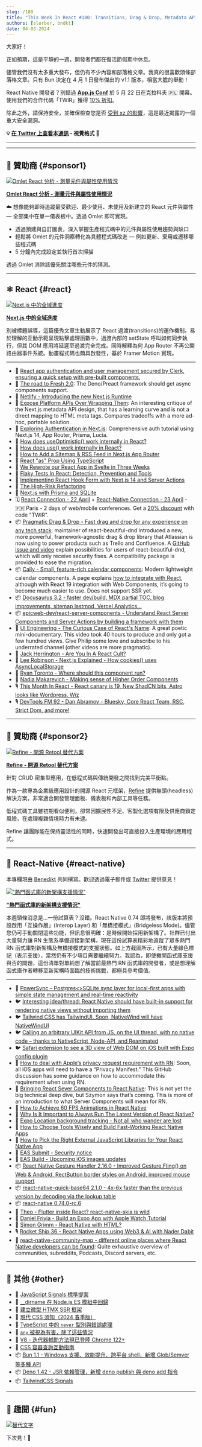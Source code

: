 ```yaml
---
slug: /180
title: "This Week In React #180: Transitions, Drag & Drop, Metadata APIs, React name, Next.js Auth, useOptimistic, Cally, Docusaurus, New Architecture, Gesture Handler, Server Components, Privacy Manifest, Bun, xz, TypeScript, Signals..."
authors: [slorber, bndkt]
date: 04-03-2024
---
```


大家好！

正如預期，這是平靜的一週，開發者們都在復活節假期中休息。

儘管我們沒有太多重大發布，但仍有不少內容和部落格文章。我真的很喜歡頭條部落格文章。只有 Bun 決定在 4 月 1 日發布傑出的 v1.1 版本，相當大膽的舉動！

React Native 開發者？別錯過 [**App.js Conf**](https://appjs.co/?utm_source=thisweekinreact) 於 5 月 22 日在克拉科夫 🇵🇱 開幕。使用我們的合作代碼「TWIR」獲得 [10% 折扣](https://ti.to/appjs/2024/discount/TWIR)。

除此之外，請保持安全，並確保檢查您是否 [受到 xz 的影響](https://socket.dev/blog/how-to-use-socket-to-find-out-if-you-were-affected-by-the-backdoored-xz-package)，這是最近揭露的一個重大安全漏洞。

<!-- truncate -->

**💡 [在 Twitter 上查看本通訊](https://slo.im/thread) - 視覺格式 🎨**

---


<Support />

---

## 💸 贊助商 {#sponsor1}

[![Omlet React 分析 - 測量元件與屬性使用情況](/emails/issues/180/omletad.jpg)](https://omlet.dev/?utm_campaign=partner_this-week-in-react_newsletter-first-sponsor-apr-2024)

**[Omlet React 分析 - 測量元件與屬性使用情況](https://omlet.dev/?utm_campaign=partner_this-week-in-react_newsletter-first-sponsor-apr-2024)**

☁️ 想像能夠即時追蹤最受歡迎、最少使用、未使用及新建立的 React 元件與屬性 — 全部集中在單一儀表板中。透過 Omlet 即可實現。

- 透過預建與自訂圖表，深入掌握生產程式碼中的元件與屬性使用趨勢與缺口
- 輕鬆將 Omlet 的元件洞察轉化為具體程式碼改進 — 例如更新、棄用或遷移哪些程式碼
- 5 分鐘內完成設定並執行首次掃描

透過 Omlet 消除該優先關注哪些元件的猜測。

---

## ⚛️ React {#react}

[![Next.js 中的全域進度](/emails/issues/180/transitions.jpg)](https://buildui.com/posts/global-progress-in-nextjs)

[**Next.js 中的全域進度**](https://buildui.com/posts/global-progress-in-nextjs)

別被標題誤導，這篇優秀文章生動展示了 React 過渡(transitions)的運作機制。易於理解的互動示範呈現點擊處理函數中，過渡內部的 setState 呼叫如何同步執行，但其 DOM 應用將延遲至過渡完全完成。同時解釋為何 App Router 不再公開路由器事件系統。動畫程式碼也頗具啟發性，基於 Framer Motion 實現。

---

- 💸 [React app authentication and user management secured by Clerk, ensuring a quick setup with pre-built components.](https://go.clerk.com/WBJx175)
- 👀 [The road to Fresh 2.0](https://github.com/denoland/fresh/issues/2363): The Deno/Preact framework should get async components support.
- 📣 [Netlify - Introducing the new Next.js Runtime](https://www.netlify.com/blog/introducing-the-new-next-js-runtime/)
- 📜 [Expose Platform APIs Over Wrapping Them](https://blog.jim-nielsen.com/2024/expose-platform-apis-over-wrapping-them/): An interesting critique of the Next.js metadata API design, that has a learning curve and is not a direct mapping to HTML meta tags. Compares tradeoffs with a more ad-hoc, portable solution.
- 📜 [Exploring Authentication in Next.js](https://www.robinwieruch.de/next-authentication/): Comprehensive auth tutorial using Next.js 14, App Router, Prisma, Lucia.
- 📜 [How does useOptimistic() work internally in React?](https://jser.dev/2024-03-20-how-does-useoptimisticwork-internally-in-react/)
- 📜 [How does use() work internally in React?](https://jser.dev/2024-03-16-how-does-use-work-internally-in-react/)
- 📜 [How to Add a Sitemap & RSS Feed in Next.js App Router](https://spacejelly.dev/posts/how-to-add-a-sitemap-rss-feed-in-next-js-app-router)
- 📜 [React "as" Prop Using TypeScript](https://www.christianvm.dev/blog/react-as-prop)
- 📜 [We Rewrote our React App in Svelte in Three Weeks](https://dusty.phillips.codes/2024/03/20/we-rewrote-our-react-app-in-svelte-in-three-weeks/)
- 📜 [Flaky Tests In React: Detection, Prevention and Tools](https://semaphoreci.com/blog/flaky-react)
- 📜 [Implementing React Hook Form with Next.js 14 and Server Actions](https://aurorascharff.no/posts/implementing-react-hook-form-with-nextjs-14-server-actions/)
- 📜 [The High-Risk Refactoring](https://webup.org/blog/the-high-risk-refactoring/)
- 📜 [Next.js with Prisma and SQLite](https://www.robinwieruch.de/next-prisma-sqlite/)
- 🗓 [React Connection - 22 April](https://reactconnection.io/) + [React-Native Connection - 23 April](https://reactnativeconnection.io/) - 🇫🇷 Paris - 2 days of web/mobile conferences. Get a [20% discount](https://www.billetweb.fr/react-connection-2024?discount=TWIR) with code "TWIR".
- 📦 [Pragmatic Drag & Drop - Fast drag and drop for any experience on any tech stack](https://github.com/atlassian/pragmatic-drag-and-drop): maintainer of react-beautiful-dnd introduced a new, more powerful, framework-agnostic drag & drop library that Atlassian is now using to power products such as Trello and Confluence. A [GitHub issue and video](https://github.com/atlassian/react-beautiful-dnd/issues/2573) explain possibilities for users of react-beautiful-dnd, which will only receive security fixes. A compatibility package is provided to ease the migration.
- 📦 [Cally - Small, feature-rich calendar components](https://wicky.nillia.ms/cally/): Modern lightweight calendar components. A page explains [how to integrate with React](https://wicky.nillia.ms/cally/guides/frameworks/#react), although with React 19 integration with Web Components, it’s going to become much easier to use. Does not support SSR yet.
- 📦 [Docusaurus 3.2 - faster dev/build, MDX partial TOC, blog improvements, sitemap lastmod, Vercel Analytics…](https://docusaurus.io/blog/releases/3.2)
- 📦 [epicweb-dev/react-server-components - Understand React Server Components and Server Actions by building a framework with them](https://github.com/epicweb-dev/react-server-components)
- 🎥 [UI Engineering - The Curious Case of React's Name](https://www.youtube.com/watch?v=qBymTM6MQLo): A great poetic mini-documentary. This video took 40 hours to produce and only got a few hundred views. Give Philip some love and subscribe to his underrated channel (other videos are more pragmatic).
- 🎥 [Jack Herrington - Are You In A React Cult?](https://www.youtube.com/watch?v=74q1vURXvlY)
- 🎥 [Lee Robinson - Next.js Explained - How cookies() uses AsyncLocalStorage](https://www.youtube.com/watch?v=JejwWxhsfZw)
- 🎥 [Ryan Toronto - Where should this component run?](https://www.youtube.com/watch?v=4S3vQffXT7o)
- 🎥 [Nadia Makarevich - Making sense of Higher Order Components](https://www.youtube.com/watch?v=OLFV1Ds_L8A)
- 🎙️ [This Month In React - React canary is 19, New ShadCN bits, Astro looks like Wordpress. Wiz](https://podcasters.spotify.com/pod/show/reactiflux/episodes/TMiR-2024-03-React-canary-is-19--New-ShadCN-bits--Astro-looks-like-Wordpress--Wiz-e2hsspd)
- 🎙️ [DevTools FM 92 - Dan Abramov - Bluesky, Core React Team, RSC, Strict Dom, and more!](https://www.devtools.fm/episode/92)

<SubscribeFormEmbed placement="middle" />

---

## 💸 贊助商 {#sponsor2}

[![Refine - 開源 Retool 替代方案](/emails/issues/177/refine.jpg)](https://github.com/refinedev/refine)

**[Refine - 開源 Retool 替代方案](https://github.com/refinedev/refine)**

針對 CRUD 密集型應用，在低程式碼與傳統開發之間找到完美平衡點。

作為一款專為企業級應用設計的開源 React 元框架，[Refine](https://github.com/refinedev/refine) 提供無頭(headless)解決方案，非常適合開發管理面板、儀表板和內部工具等任務。

低程式碼工具雖初期看似便利，卻常因擴展性不足、客製化選項有限及供應商鎖定風險，在處理複雜情境時力有未逮。

Refine 讓團隊能在保持靈活性的同時，快速開發出可直接投入生產環境的應用程式。

---

## 📱 React-Native {#react-native}

本專欄現由 [Benedikt](https://twitter.com/bndkt) 共同撰寫。歡迎透過電子郵件或 [Twitter](https://twitter.com/bndkt) 提供意見！

[!["熱門函式庫的新架構支援情況"](/emails/issues/180/rn.jpg)](https://github.com/reactwg/react-native-new-architecture/discussions/167)

[**"熱門函式庫的新架構支援情況"**](https://github.com/reactwg/react-native-new-architecture/discussions/167)

本週頭條消息是...一份試算表？沒錯。React Native 0.74 即將發布，該版本將預設啟用「互操作層」(Interop Layer) 和「無橋接模式」(Bridgeless Mode)。儘管您仍可手動關閉這些功能，但訊息很明確：是時候開始採用新架構了。社群已付出大量努力讓 RN 生態系準備迎接新架構，現在這份試算表精彩地追蹤了眾多熱門 RN 函式庫對新架構及無橋接模式的支援狀態。如上方截圖所示，已有大量綠色標記（表示支援），當然仍有不少項目需要繼續努力。我認為，即使撇開函式庫支援與否的問題，這份清單對單純想了解當前最熱門 RN 函式庫的開發者，或是想理解函式庫作者轉移至新架構時面臨的技術挑戰，都極具參考價值。

---

- 💸 [PowerSync – Postgres\<>SQLite sync layer for local-first apps with simple state management and real-time reactivity](https://www.powersync.com/?utm_source=newsletter&utm_medium=sponsorship&utm_campaign=this-week-in-react)
- 🐦 [Interesting idea/thread: React Native should have built-in support for rendering native views without importing them](https://x.com/Baconbrix/status/1773800723383275952)
- 🐦 [Tailwind CSS has TailwindUI. Soon, NativeWind will have NativeWindUI](https://x.com/DanStepanov/status/1773746866536280376)
- 🐦 [Calling an arbitrary UIKit API from JS, on the UI thread, with no native code – thanks to NativeScript, Node-API, and Reanimated](https://x.com/birch_js/status/1774855694271045666?s=20)
- 🐦 [Safari extension to see a 3D view of Web DOM on iOS built with Expo config plugin](https://twitter.com/Baconbrix/status/1773418737061773676)
- 📖 [How to deal with Apple’s privacy request requirement with RN](https://github.com/react-native-community/discussions-and-proposals/discussions/776): Soon, all iOS apps will need to have a “Privacy Manifest.” This GitHub discussion has some guidance on how to accommodate this requirement when using RN.
- 📜 [Bringing React Sever Components to React Native](https://szymonrybczak.dev/blog/bringing-react-server-components-to-react-native): This is not yet the big technical deep dive, but Szymon says that’s coming. This is more of an introduction to what Server Components will mean for RN.
- 📜 [How to Achieve 60 FPS Animations in React Native](https://www.callstack.com/blog/60fps-animations-in-react-native)
- 📜 [Why Is It Important to Always Run The Latest Version of React Native?](https://www.callstack.com/blog/always-run-the-latest-version-of-react-native)
- 📜 [Expo Location background tracking - Not all who wander are lost](https://blog.swmansion.com/not-all-who-wander-are-lost-805811c433c5)
- 📜 [How to Choose Tools Wisely and Build Fast-Working React Native Apps](https://www.callstack.com/blog/find-the-balance-between-native-and-javascript)
- 📜 [How to Pick the Right External JavaScript Libraries for Your React Native App](https://www.callstack.com/blog/external-javascript-libraries-for-react-native)
- 📣 [EAS Submit - Security notice](https://expo.dev/blog/security-notice-for-eas-submit)
- 📣 [EAS Build - Upcoming iOS images updates](https://expo.dev/changelog/2024/03-29-eas-build-upcoming-ios-images-updates)
- 📦 [React Native Gesture Handler 2.16.0 - Improved Gesture.Fling() on Web & Android, RectButton border styles on Android, improved mouse support](https://github.com/software-mansion/react-native-gesture-handler/releases/tag/2.16.0)
- 📦 [react-native-quick-base64 2.1.0 - 4x-6x faster than the previous version by decoding via the lookup table](https://github.com/craftzdog/react-native-quick-base64/releases/tag/v2.1.0)
- 📦 [react-native 0.74.0-rc.6](https://github.com/facebook/react-native/releases/tag/v0.74.0-rc.6)
- 🎥 [Theo - Flutter inside React? react-native-skia is wild](https://www.youtube.com/watch?v=2l9Wm-8TxlA)
- 🎥 [Daniel Friyia - Build an Expo App with Apple Watch Tutorial](https://www.youtube.com/watch?v=Z6xRCyhrg1A)
- 🎥 [Simon Grimm - React Native with HTML?](https://www.youtube.com/watch?v=D_14xgyW4Rk)
- 🎙️ [Rocket Ship 36 - React Native Apps using Web3 & AI with Nader Dabit](https://share.transistor.fm/s/2c3bbd34)
- 🔗 [react-native-community-map - different online places where React Native developers can be found](https://github.com/kelset/react-native-community-map): Quite exhaustive overview of communities, subreddits, Podcasts, Discord servers, etc.

---

## 🔀 其他 {#other}

- 👀 [JavaScript Signals 標準提案](https://github.com/proposal-signals/proposal-signals)
- 📜 [\_\_dirname 在 Node.js ES 模組中回歸](https://www.sonarsource.com/blog/dirname-node-js-es-modules/)
- 📜 [建立微型 HTMX SSR 框架](https://blog.platformatic.dev/building-a-micro-htmx-ssr-framework)
- 📜 [現代 CSS 須知（2024 春季版）](https://frontendmasters.com/blog/what-you-need-to-know-about-modern-css-spring-2024-edition/)
- 📜 [TypeScript 中的 `never` 型別與錯誤處理](https://fettblog.eu/typescript-never-and-error-handling/)
- 📜 [`any` 被視為有害，除了這些情況](https://www.totaltypescript.com/any-considered-harmful)
- 📜 [V8 - 迭代器輔助方法現已登陸 Chrome 122+](https://v8.dev/features/iterator-helpers)
- 📜 [CSS 容器查詢互動指南](https://ishadeed.com/article/css-container-query-guide)
- 📦 [Bun 1.1 - Windows 支援、效能提升、跨平台 shell，新增 Glob/Semver 等多種 API](https://bun.sh/blog/bun-v1.1)
- 📦 [Deno 1.42 - JSR 依賴管理，新增 deno publish 與 deno add 指令](https://deno.com/blog/v1.42)
- 📦 [TailwindCSS Signals](https://github.com/brandonmcconnell/tailwindcss-signals)

---

## 🤭 趣聞 {#fun}

[![替代文字](/emails/issues/180/meme.jpg)](https://twitter.com/rickhanlonii/status/1774813693944971594)

下次見！👋